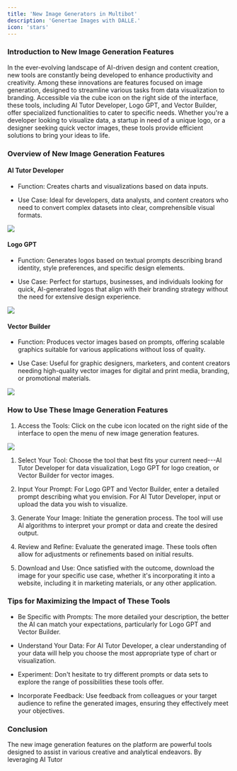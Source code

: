 ```yaml
---
title: 'New Image Generators in Multibot'
description: 'Genertae Images with DALLE.'
icon: 'stars'
---
```




### Introduction to New Image Generation Features

In the ever-evolving landscape of AI-driven design and content creation, new tools are constantly being developed to enhance productivity and creativity. Among these innovations are features focused on image generation, designed to streamline various tasks from data visualization to branding. Accessible via the cube icon on the right side of the interface, these tools, including AI Tutor Developer, Logo GPT, and Vector Builder, offer specialized functionalities to cater to specific needs. Whether you're a developer looking to visualize data, a startup in need of a unique logo, or a designer seeking quick vector images, these tools provide efficient solutions to bring your ideas to life.

### Overview of New Image Generation Features

#### AI Tutor Developer

-   Function: Creates charts and visualizations based on data inputs.

-   Use Case: Ideal for developers, data analysts, and content creators who need to convert complex datasets into clear, comprehensible visual formats.

![](https://docs.myapps.ai/storage/page_media/373eaef4-e3c4-411d-8e4d-c8508c87b776.png)

#### Logo GPT

-   Function: Generates logos based on textual prompts describing brand identity, style preferences, and specific design elements.

-   Use Case: Perfect for startups, businesses, and individuals looking for quick, AI-generated logos that align with their branding strategy without the need for extensive design experience.

![](https://docs.myapps.ai/storage/page_media/1d2025c9-770d-4029-9cf9-8e45c4b8c3a6.png)

#### Vector Builder

-   Function: Produces vector images based on prompts, offering scalable graphics suitable for various applications without loss of quality.

-   Use Case: Useful for graphic designers, marketers, and content creators needing high-quality vector images for digital and print media, branding, or promotional materials.

![](https://docs.myapps.ai/storage/page_media/9dc660c8-5728-4204-b006-f3d8e70e431a.png)

### How to Use These Image Generation Features

1.  Access the Tools: Click on the cube icon located on the right side of the interface to open the menu of new image generation features.

![](https://docs.myapps.ai/storage/page_media/b6e38909-f3ba-4b87-885b-ecb116958c07.png)

1.  Select Your Tool: Choose the tool that best fits your current need---AI Tutor Developer for data visualization, Logo GPT for logo creation, or Vector Builder for vector images.

2.  Input Your Prompt: For Logo GPT and Vector Builder, enter a detailed prompt describing what you envision. For AI Tutor Developer, input or upload the data you wish to visualize.

3.  Generate Your Image: Initiate the generation process. The tool will use AI algorithms to interpret your prompt or data and create the desired output.

4.  Review and Refine: Evaluate the generated image. These tools often allow for adjustments or refinements based on initial results.

5.  Download and Use: Once satisfied with the outcome, download the image for your specific use case, whether it's incorporating it into a website, including it in marketing materials, or any other application.

### Tips for Maximizing the Impact of These Tools

-   Be Specific with Prompts: The more detailed your description, the better the AI can match your expectations, particularly for Logo GPT and Vector Builder.

-   Understand Your Data: For AI Tutor Developer, a clear understanding of your data will help you choose the most appropriate type of chart or visualization.

-   Experiment: Don't hesitate to try different prompts or data sets to explore the range of possibilities these tools offer.

-   Incorporate Feedback: Use feedback from colleagues or your target audience to refine the generated images, ensuring they effectively meet your objectives.

### Conclusion

The new image generation features on the platform are powerful tools designed to assist in various creative and analytical endeavors. By leveraging AI Tutor